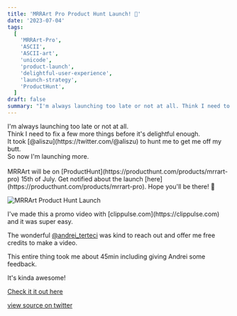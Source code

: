 ```yaml
---
title: 'MRRArt Pro Product Hunt Launch! 🎉'
date: '2023-07-04'
tags:
  [
    'MRRArt-Pro',
    'ASCII',
    'ASCII-art',
    'unicode',
    'product-launch',
    'delightful-user-experience',
    'launch-strategy',
    'ProductHunt',
  ]
draft: false
summary: "I'm always launching too late or not at all. Think I need to fix a few more things before it's delightful enough..."
---
```


<ContentPieceWrapper>
I'm always launching too late or not at all.<br/>
Think I need to fix a few more things before it's delightful enough.<br/>
It took [@aliszu](https://twitter.com/@aliszu) to hunt me to get me off my butt.<br/>
So now I'm launching more.<br/><br/>
MRRArt will be on [ProductHunt](https://producthunt.com/products/mrrart-pro) 15th of July. Get notified about the launch [here](https://producthunt.com/products/mrrart-pro).
Hope you'll be there! 🫶

![MRRArt Product Hunt Launch](/static/images/mrrart-pro-product-hunt-launch.png)

</ContentPieceWrapper>

<ContentPieceWrapper>
I've made this a promo video with [clippulse.com](https://clippulse.com) and it was super easy.

The wonderful
[@andrei_terteci](https://twitter.com/andrei_terteci)
was kind to reach out and offer me free credits to make a video.

This entire thing took me about 45min including giving Andrei some feedback.

It's kinda awesome!

[Check it it out here](https://twitter.com/d4m1n/status/1676167968818954242)

</ContentPieceWrapper>

[view source on twitter](https://twitter.com/d4m1n/status/1676167968818954242)
